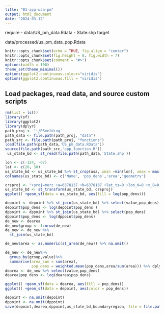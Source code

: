 ```yaml
---
title: "01-app-usa-pm"
output: html_document
date: "2024-03-12"
---
```

require 
- data/US_pm_data.Rdata
- State.shp
target 

data/processed/us_pm_data_pop.Rdata


```r
knitr::opts_chunk$set(echo = TRUE, fig.align = "center")
knitr::opts_chunk$set(fig.height = 8, fig.width = 7)
knitr::opts_chunk$set(comment = "#>")
options(width = 100)
theme_set(theme_minimal())
options(ggplot2.continuous.colour="viridis")
options(ggplot2.continuous.fill = "viridis")
```

## Load packages, read data, and source custom scripts

```r
rm(list = ls())
library(sf)
library(ggplot2)
library(dplyr)
path_proj <- '~/PSmelding'
path_data <- file.path(path_proj, "data")
path_src <- file.path(path_proj, "functions")
load(file.path(path_data,'US_pm_data.RData'))
source(file.path(path_src,'app_function.R'))
 us_state_bd <- st_read(file.path(path_data,'State.shp')) 
```

```r
lon <- c(-124, -67)
lat <- c(20, 50)
us_state_bd <- us_state_bd %>% st_crop(usa, xmin =min(lon), xmax = max(lon), ymin = min(lat), ymax = max(lat)) %>% select(NAME, 16,23)
colnames(us_state_bd) <- c('Name', 'pop_dens','area','geometry')
```

```r
crsproj <- "+proj=merc +a=6378137 +b=6378137 +lat_ts=0 +lon_0=0 +x_0=0 +y_0=0 +k=1 +units=km +nadgrids=@null +wktext +no_defs"
us_state_bd <- st_transform(us_state_bd, crsproj)
ggplot() +geom_sf(data = us_state_bd, aes(fill = log(pop_dens)))
```
```r
depoint <- depoint %>% st_join(us_state_bd) %>% select(value,pop_dens)
depoint$pop_dens <- log(depoint$pop_dens )
dppoint <- dppoint %>% st_join(us_state_bd) %>% select(pop_dens)
dppoint$pop_dens <- log(dppoint$pop_dens)
de_new <- dearea
de_new$group <- 1:nrow(de_new)
de_new <- de_new %>%
  st_join(us_state_bd)

de_new$area <- as.numeric(st_area(de_new)) %>% na.omit()

de_new <- de_new%>%
  group_by(group,value)%>%
  summarise(area_sum = sum(area),
            pop_dens = weighted.mean(pop_dens,area/sum(area))) %>% dplyr::select(-1)
dearea <- de_new %>% select(value,pop_dens)
dearea$pop_dens <- log(dearea$pop_dens)
```
```r
ggplot() +geom_sf(data = dearea, aes(fill = pop_dens))
ggplot() +geom_sf(data = depoint, aes(color = pop_dens))
```
```r
depoint <- na.omit(depoint)
dppoint <- na.omit(dppoint)
save(depoint,dearea,dppoint,us_state_bd,boundaryregion, file = file.path(path_data, 'processed/us_pm_data_pop.RData'))
```